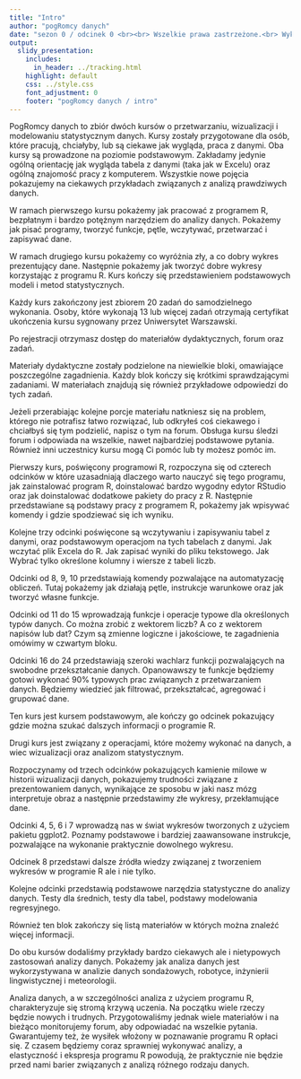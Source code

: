 ```yaml
---
title: "Intro"
author: "pogRomcy danych"
date: "sezon 0 / odcinek 0 <br><br> Wszelkie prawa zastrzeżone.<br> Wykorzystanie możliwe wyłącznie za zgodą autora.  <br><br><br><br>Naciśnij `A` by zamienić slajdy na ciągły tekst. <br> Naciśnij `T` by wyświetlić spis treści."
output:
  slidy_presentation:
    includes:
      in_header: ../tracking.html
    highlight: default
    css: ../style.css
    font_adjustment: 0
    footer: "pogRomcy danych / intro"
---
```



PogRomcy danych to zbiór dwóch kursów o przetwarzaniu, wizualizacji i modelowaniu statystycznym danych.
Kursy zostały przygotowane dla osób, które pracują, chciałyby, lub są ciekawe jak wygląda, praca z danymi. Oba kursy są prowadzone na poziomie podstawowym. Zakładamy jedynie ogólną orientację jak wygląda tabela z danymi (taka jak w Excelu) oraz ogólną znajomość pracy z komputerem. Wszystkie nowe pojęcia pokazujemy na ciekawych przykładach związanych z analizą prawdziwych danych.

W ramach pierwszego kursu pokażemy jak pracować z programem R, bezpłatnym i bardzo potężnym narzędziem do analizy danych. Pokażemy jak pisać programy, tworzyć funkcje, pętle, wczytywać, przetwarzać i zapisywać dane.

W ramach drugiego kursu pokażemy co wyróżnia zły, a co dobry wykres prezentujący dane. Następnie pokażemy jak tworzyć dobre wykresy korzystając z programu R. Kurs kończy się przedstawieniem podstawowych modeli i metod statystycznych.

Każdy kurs zakończony jest zbiorem 20 zadań do samodzielnego wykonania. Osoby, które wykonają 13 lub więcej zadań otrzymają certyfikat ukończenia kursu sygnowany przez Uniwersytet Warszawski. 

Po rejestracji otrzymasz dostęp do materiałów dydaktycznych, forum oraz zadań. 

Materiały dydaktyczne zostały podzielone na niewielkie bloki, omawiające poszczególne zagadnienia. Każdy blok kończy się krótkimi sprawdzającymi zadaniami. W materiałach znajdują się również przykładowe odpowiedzi do tych zadań.

Jeżeli przerabiając kolejne porcje materiału natkniesz się na problem, którego nie potrafisz łatwo rozwiązać, lub odkryłeś coś ciekawego i chciałbyś się tym podzielić, napisz o tym na forum. Obsługa kursu śledzi forum i odpowiada na wszelkie, nawet najbardziej podstawowe pytania. Również inni uczestnicy kursu mogą Ci pomóc lub ty możesz pomóc im.

Pierwszy kurs, poświęcony programowi R, rozpoczyna się od czterech odcinków w które uzasadniają dlaczego warto nauczyć się tego programu, jak zainstalować program R, doinstalować bardzo wygodny edytor RStudio oraz jak doinstalować dodatkowe pakiety do pracy z R. Następnie przedstawiane są podstawy pracy z programem R, pokażemy jak wpisywać komendy i gdzie spodziewać się ich wyniku.

Kolejne trzy odcinki poświęcone są wczytywaniu i zapisywaniu tabel z danymi, oraz podstawowym operacjom na tych tabelach z danymi. Jak wczytać plik Excela do R. Jak zapisać wyniki do pliku tekstowego. Jak Wybrać tylko określone kolumny i wiersze z tabeli liczb.

Odcinki od 8, 9, 10 przedstawiają komendy pozwalające na automatyzację obliczeń. Tutaj pokażemy jak działają pętle, instrukcje warunkowe oraz jak tworzyć własne funkcje.

Odcinki od 11 do 15 wprowadzają funkcje i operacje typowe dla określonych typów danych. Co można zrobić z wektorem liczb? A co z wektorem napisów lub dat? Czym są zmienne logiczne i jakościowe, te zagadnienia omówimy w czwartym bloku.

Odcinki 16 do 24 przedstawiają szeroki wachlarz funkcji pozwalających na swobodne przekształcanie danych. Opanowawszy te funkcje będziemy gotowi wykonać 90% typowych prac związanych z przetwarzaniem danych. Będziemy wiedzieć jak filtrować, przekształcać, agregować i grupować dane.

Ten kurs jest kursem podstawowym, ale kończy go odcinek pokazujący gdzie można szukać dalszych informacji o programie R.


Drugi kurs jest związany z operacjami, które możemy wykonać na danych, a wiec wizualizacji oraz analizom statystycznym.

Rozpoczynamy od trzech odcinków pokazujących kamienie milowe w historii wizualizacji danych, pokazujemy trudności związane z prezentowaniem danych, wynikające ze sposobu w jaki nasz mózg interpretuje obraz a następnie przedstawimy złe wykresy, przekłamujące dane.

Odcinki 4, 5, 6 i 7 wprowadzą nas w świat wykresów tworzonych z użyciem pakietu ggplot2. Poznamy podstawowe i bardziej zaawansowane instrukcje, pozwalające na wykonanie praktycznie dowolnego wykresu.

Odcinek 8 przedstawi dalsze źródła wiedzy związanej z tworzeniem wykresów w programie R ale i nie tylko.

Kolejne odcinki przedstawią podstawowe narzędzia statystyczne do analizy danych. Testy dla średnich, testy dla tabel, podstawy modelowania regresyjnego.

Również ten blok zakończy się listą materiałów w których można znaleźć więcej informacji.

Do obu kursów dodaliśmy przykłady bardzo ciekawych ale i nietypowych zastosowań analizy danych. Pokażemy jak analiza danych jest wykorzystywana w analizie danych sondażowych, robotyce, inżynierii lingwistycznej i meteorologii.

Analiza danych, a w szczególności analiza z użyciem programu R, charakteryzuje się stromą krzywą uczenia. Na początku wiele rzeczy będzie nowych i trudnych. Przygotowaliśmy jednak wiele materiałów i na bieżąco monitorujemy forum, aby odpowiadać na wszelkie pytania. Gwarantujemy też, że wysiłek włożony w poznawanie programu R opłaci się. Z czasem będziemy coraz sprawniej wykonywać analizy, a elastyczność i ekspresja programu R powodują, że praktycznie nie będzie przed nami barier związanych z analizą różnego rodzaju danych.


